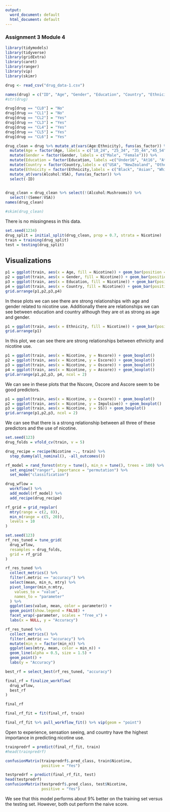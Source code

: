 ---
output:
  word_document: default
  html_document: default
---
### Assignment 3 Module 4

```{r, include = FALSE}
library(tidymodels)
library(tidyverse)
library(gridExtra)
library(caret)
library(ranger)
library(vip)
library(skimr)
```
```{r}
drug <- read_csv("drug_data-1.csv")
```
```{r}
names(drug) = c("ID", "Age", "Gender", "Education", "Country", "Ethnicity","Nscore", "Escore", "Oscore", "Ascore", "Cscore", "Impulsive","SS", "Alcohol", "Amphet", "Amyl", "Benzos", "Caff", "Cannabis","Choc", "Coke", "Crack", "Ecstasy", "Heroin", "Ketamine", "Legalh","LSD", "Meth", "Mushrooms", "Nicotine", "Semer", "VSA")
#str(drug)
```
```{r}
drug[drug == "CL0"] = "No"
drug[drug == "CL1"] = "No" 
drug[drug == "CL2"] = "Yes" 
drug[drug == "CL3"] = "Yes"
drug[drug == "CL4"] = "Yes"
drug[drug == "CL5"] = "Yes"
drug[drug == "CL6"] = "Yes"
```
```{r}
drug_clean = drug %>% mutate_at(vars(Age:Ethnicity), funs(as_factor)) %>%
  mutate(Age = factor(Age, labels = c("18_24", "25_34", "35_44","45_54", "55_64", "65_"))) %>%
  mutate(Gender = factor(Gender, labels = c("Male", "Female"))) %>%
  mutate(Education = factor(Education, labels =c("Under16", "At16", "At17", "At18", "SomeCollege","ProfessionalCert", "Bachelors", "Masters", "Doctorate"))) %>%
  mutate(Country = factor(Country,labels = c("USA", "NewZealand", "Other", "Australia","Ireland","Canada","UK"))) %>%
  mutate(Ethnicity = factor(Ethnicity,labels = c("Black", "Asian", "White", "White/Black", "Other","White/Asian", "Black/Asian"))) %>%
  mutate_at(vars(Alcohol:VSA), funs(as_factor)) %>% 
  select(-ID)
  
```
```{r}
drug_clean = drug_clean %>% select(!(Alcohol:Mushrooms)) %>% 
  select(!(Semer:VSA))
names(drug_clean)
```
```{r}
#skim(drug_clean)
```

There is no missingness in this data.  

```{r}
set.seed(1234) 
drug_split = initial_split(drug_clean, prop = 0.7, strata = Nicotine) 
train = training(drug_split)
test = testing(drug_split)
```

## Visualizations
```{r}
p1 = ggplot(train, aes(x = Age, fill = Nicotine)) + geom_bar(position = "fill")
p2 = ggplot(train, aes(x = Gender, fill = Nicotine)) + geom_bar(position = "fill")
p3 = ggplot(train, aes(x = Education, fill = Nicotine)) + geom_bar(position = "fill") + theme(axis.text.x = element_text(angle=90, vjust = 0.5))
p4 = ggplot(train, aes(x = Country, fill = Nicotine)) + geom_bar(position = "fill") + theme(axis.text.x = element_text(angle=90, vjust = 0.5))
grid.arrange(p1,p2,p3,p4)
```

In these plots we can see there are strong relationships with age and gender related to nicotine use. Additionally there are relationships we can see between education and country although they are ot as strong as age and gender.  

```{r}
p1 = ggplot(train, aes(x = Ethnicity, fill = Nicotine)) + geom_bar(position = "fill")
grid.arrange(p1)
```

In this plot, we can see there are strong relationships between ethnicity and nicotine use. 

```{r}
p1 = ggplot(train, aes(x = Nicotine, y = Nscore)) + geom_boxplot()
p2 = ggplot(train, aes(x = Nicotine, y = Escore)) + geom_boxplot()
p3 = ggplot(train, aes(x = Nicotine, y = Oscore)) + geom_boxplot()
p4 = ggplot(train, aes(x = Nicotine, y = Ascore)) + geom_boxplot()
grid.arrange(p1,p2,p3, p4, ncol = 2)
```

We can see in these plots that the Nscore, Oscore and Ascore seem to be good predictors.  

```{r}
p1 = ggplot(train, aes(x = Nicotine, y = Cscore)) + geom_boxplot()
p2 = ggplot(train, aes(x = Nicotine, y = Impulsive)) + geom_boxplot()
p3 = ggplot(train, aes(x = Nicotine, y = SS)) + geom_boxplot()
grid.arrange(p1,p2,p3, ncol = 2)
```

We can see that there is a strong relationship between all three of these predictors and the use of nicotine.  

```{r}
set.seed(123)
drug_folds = vfold_cv(train, v = 5)
```
```{r}
drug_recipe = recipe(Nicotine ~., train) %>%
  step_dummy(all_nominal(), -all_outcomes())

rf_model = rand_forest(mtry = tune(), min_n = tune(), trees = 100) %>% 
  set_engine("ranger", importance = "permutation") %>% 
  set_mode("classification")

drug_wflow = 
  workflow() %>% 
  add_model(rf_model) %>% 
  add_recipe(drug_recipe)

rf_grid = grid_regular(
  mtry(range = c(2, 8)), 
  min_n(range = c(5, 20)), 
  levels = 10
)

set.seed(123)
rf_res_tuned = tune_grid(
  drug_wflow,
  resamples = drug_folds,
  grid = rf_grid 
)

```
```{r}
rf_res_tuned %>%
  collect_metrics() %>%
  filter(.metric == "accuracy") %>%
  select(mean, min_n, mtry) %>%
  pivot_longer(min_n:mtry,
    values_to = "value",
    names_to = "parameter"
  ) %>%
  ggplot(aes(value, mean, color = parameter)) +
  geom_point(show.legend = FALSE) +
  facet_wrap(~parameter, scales = "free_x") +
  labs(x = NULL, y = "Accuracy")
```
```{r}
rf_res_tuned %>%
  collect_metrics() %>%
  filter(.metric == "accuracy") %>%
  mutate(min_n = factor(min_n)) %>%
  ggplot(aes(mtry, mean, color = min_n)) +
  geom_line(alpha = 0.5, size = 1.5) +
  geom_point() +
  labs(y = "Accuracy")
```
```{r}
best_rf = select_best(rf_res_tuned, "accuracy")

final_rf = finalize_workflow(
  drug_wflow,
  best_rf
)

final_rf
```
```{r}
final_rf_fit = fit(final_rf, train)
```
```{r}
final_rf_fit %>% pull_workflow_fit() %>% vip(geom = "point")
```

Open to experience, sensation seeing, and country have the highest importance in predicting nicotine use.  

```{r}
trainpredrf = predict(final_rf_fit, train)
#head(trainpredrf)
```
```{r}
confusionMatrix(trainpredrf$.pred_class, train$Nicotine, 
                positive = "Yes")
```
```{r}
testpredrf = predict(final_rf_fit, test)
head(testpredrf)
confusionMatrix(testpredrf$.pred_class, test$Nicotine, 
                positive = "Yes")
```

We see that this model performs about 9% better on the training set versus the testing set. However, both out perform the naive score.  

























